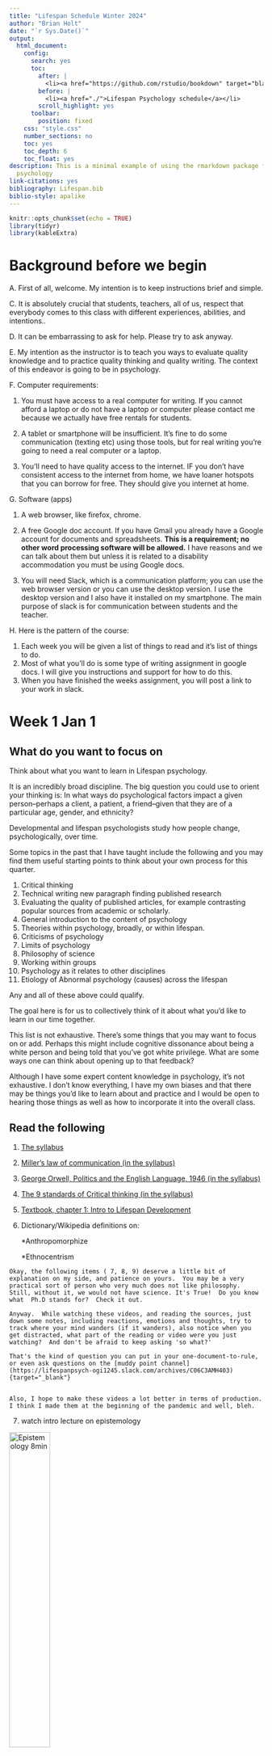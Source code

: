 ```yaml
---
title: "Lifespan Schedule Winter 2024"
author: "Brian Holt"
date: "`r Sys.Date()`"
output:
  html_document:
    config:
      search: yes
      toc:
        after: |
          <li><a href="https://github.com/rstudio/bookdown" target="blank">Published with bookdown</a></li>
        before: |
          <li><a href="./">Lifespan Psychology schedule</a></li>
        scroll_highlight: yes
      toolbar:
        position: fixed
    css: "style.css"
    number_sections: no
    toc: yes
    toc_depth: 6
    toc_float: yes
description: This is a minimal example of using the rmarkdown package for abnormal
  psychology
link-citations: yes
bibliography: Lifespan.bib
biblio-style: apalike
---
```


```r
knitr::opts_chunk$set(echo = TRUE)
library(tidyr)
library(kableExtra)
```


# Background before we begin

  A. First of all, welcome. My intention is to keep instructions brief and simple. 


  C. It is absolutely crucial that students, teachers, all of us, respect that everybody comes to this class with different experiences, abilities, and intentions..

  D. It can be embarrassing to ask for help. Please try to ask anyway.

  E. My intention as the instructor is to teach you ways to evaluate quality knowledge and to practice quality thinking and quality writing. The context of this endeavor is going to be in psychology.

  F. Computer requirements: 

   1. You must have access to a real computer for writing. If you cannot afford a laptop or do not have a laptop or computer please contact me because we actually have free rentals for students. 

   2. A tablet or smartphone will be insufficient. It's fine to do some communication (texting etc) using those tools, but for real writing you're going to need a real computer or a laptop. 
  
  3. You'll need to have quality access to the internet.  IF you don't have consistent access to the internet from home, we have loaner hotspots that you can borrow for free.  They should give you internet at home.
  
G. Software (apps)

  1. A web browser, like firefox, chrome. 

  2. A free Google doc account. If you have Gmail you already have a Google account for documents and spreadsheets. **This is a requirement; no other word processing software will be allowed.** I have reasons and we can talk about them but unless it is related to a disability accommodation you must be using Google docs.

  3. You will need Slack, which is a communication platform; you can use the web browser version or you can use the desktop version. I use the desktop version and I also have it installed on my smartphone.  The main purpose of slack is for communication between students and the teacher.

H. Here is the pattern of the course: 

  1. Each week you will be given a list of things to read and it's list of things to do. 
  2. Most of what you'll do is some type of writing assignment in google docs. I will give you instructions and support for how to do this. 
  3. When you have finished the weeks assignment, you will post a link to your work in slack.


# Week 1 Jan 1 {#Week1} 

## What do you want to focus on
Think about what you want to learn in Lifespan psychology.

It is an incredibly broad discipline. The big question you could use to orient your thinking is: In what ways do psychological factors impact a given person--perhaps a client, a patient, a friend--given that they are of a particular age, gender, and ethnicity? 

Developmental and lifespan psychologists study how people change, psychologically, over time. 

Some topics in the past that I have taught include the following and you may find them useful starting points to think about your own process for this quarter.

1. Critical thinking
2. Technical writing new paragraph finding published research
3. Evaluating the quality of published articles, for example contrasting popular sources from academic or scholarly.
4. General introduction to the content of psychology
5. Theories within psychology, broadly, or within lifespan.
6. Criticisms of psychology
7. Limits of psychology
8. Philosophy of science
9. Working within groups
10. Psychology as it relates to other disciplines
11. Etiology of Abnormal psychology (causes) across the lifespan


Any and all of these above could qualify.

The goal here is for us to collectively think of it about what you'd like to learn in our time together.

This list is not exhaustive. There's some things that you may want to focus on or add. Perhaps this might include cognitive dissonance about being a white person and being told that you've got white privilege. What are some ways one can think about opening up to that feedback?

Although I have some expert content knowledge in psychology, it's not exhaustive. I don't know everything, I have my own biases and that there may be things you'd like to learn about and practice and I would be open to hearing those things as well as how to incorporate it into the overall class. 

## Read the following

1. [The syllabus](https://docs.google.com/document/d/1hHGE7PPBB5xDwvGxhtKinwrFJeie9Ab5Ex2W1Advm1E/edit?usp=sharing){target='_blank'}

2. [Miller's law of communication (in the syllabus)](https://docs.google.com/document/d/1hHGE7PPBB5xDwvGxhtKinwrFJeie9Ab5Ex2W1Advm1E/edit#heading=h.exo9wouxy9qk){target='_blank'}

3. [George Orwell, Politics and the English Language, 1946 (in the syllabus)](https://docs.google.com/document/d/1hHGE7PPBB5xDwvGxhtKinwrFJeie9Ab5Ex2W1Advm1E/edit#heading=h.x9ksgtnaprc6){target='_blank'}

4. [The 9 standards of Critical thinking (in the syllabus)](https://docs.google.com/document/d/1hHGE7PPBB5xDwvGxhtKinwrFJeie9Ab5Ex2W1Advm1E/edit#heading=h.k5t92q2xnj70){target='_blank'}

5. [Textbook, chapter 1: Intro to Lifespan Development](https://socialsci.libretexts.org/Bookshelves/Human_Development/Book%3A_Lifespan_Development_-_A_Psychological_Perspective_(Lally_and_Valentine-French)/01%3A_Introduction_to_Lifespan_Development){target="_blank"}

6. Dictionary/Wikipedia definitions on: 

      *Anthropomorphize
 
      *Ethnocentrism


```block

Okay, the following items ( 7, 8, 9) deserve a little bit of explanation on my side, and patience on yours.  You may be a very practical sort of person who very much does not like philosophy.  Still, without it, we would not have science. It's True!  Do you know what  Ph.D stands for?  Check it out.

Anyway.  While watching these videos, and reading the sources, just down some notes, including reactions, emotions and thoughts, try to track where your mind wanders (if it wanders), also notice when you get distracted, what part of the reading or video were you just watching?  And don't be afraid to keep asking 'so what?'

That's the kind of question you can put in your one-document-to-rule, or even ask questions on the [muddy point channel](https://lifespanpsych-ogi1245.slack.com/archives/C06C3AMH403){target="_blank"}


Also, I hope to make these videos a lot better in terms of production.  I think I made them at the beginning of the pandemic and well, bleh.
```


7. watch intro lecture on epistemology

[![Epistemology 8min](../images/Epistemology_better.png){width="40%"}](https://youtu.be/L6fcTl_js5g "Epistemology"){target="_blank"}

8. **Skim from page 2**, sub heading "The Theory of Knowledge"** of the article: An introduction to Stephen C. Pepper's
philosophical system via
_World Hypotheses: A Study in Evidence_**, @berryIntroductionStephenPepper1984 [shortcut link ](https://link.springer.com/content/pdf/10.3758%2FBF03333873.pdf){target="_blank"}

9. Watch two vids on Ontology, essentially a review of the World hypotheses reading above:

[![Ontology 1 7 min](../images/Ontology_Mech_Organ.png){width="40%"}](https://youtu.be/_7hkv6O-nBY "Ontology 1"){target="_blank"}

[![Ontology 1 7 min](../images/Ontology_form_context.png){width="40%"}](https://www.youtube.com/watch?v=gbdqJ0ZGvLM "Ontology 2"){target="_blank"}

10. Read about "stereotype threat".  Not stereotypes.  There is a difference.  You'll need to find a source or two on your own.  


## Do the following

1. Introduce yourself the Slack [#introductions](https://lifespanpsych-ogi1245.slack.com/archives/C06C0FYT7HB){target="_blank"} channel

2. Write something about what interests you about Lifespan psychology in your one google doc. Be sure to give it a title.  You can also insert a page break between your writings.  

3. On the same google document, make a new page, title it, and write some thoughts down to the following prompts.  When you are done, post to the [#week_1](https://lifespanpsych-ogi1245.slack.com/archives/C06C0G9QK1B){target='_blank'} slack channel by including a link to your document from step 2 above.

    a) What is your process for thinking clearly?

    b) How do you know something is true?
    

4. Read some of your classmates' posts and comment on some. 

The idea is to be doing weekly writing about the things we read and the prompts that I give you and then you're going to share that information in slack.



# Week 2 Jan 8 {#Week2}
## Orientation

There are several things to think about this week. And I'm probably giving you too much to do so I want you to be thoughtful about your limits and to focus on the things that interest you.

One broad way to look at lifespan psychology is to see how textbooks break the units up:
Developmental psychology textbooks typically break every unit into three sections and sometimes that shows up in each chapter. Basically biological section cognitive section and a social / emotional section.

I like to call this the Humpty Dumpty approach to studying people. We break complex individuals into sections.

Biological |  Cognitive | Social
---|---|---|
What biological changes are there?| What cognitive changes?| what social/emotional?|
E.g.,: number of neurons| short term memory capacity|ability to code shift

This pattern is repeated throughout the text. And it's not a bad framework.

Because this is a psychology class I prefer to spend time thinking about psychology and not biology. There are cases where we've got pretty clear evidence that biological insults can lead to psychological impact. And in those situations I reluctantly like to learn a little bit about them. Reluctantly because I find that biological insults are pretty rare and knowing about them and more generally how the brain works doesn't often lead to knowing how to handle a particular psychological situation.  Just because my kid has an immature brain and can't tolerate frustration does nothing for me when I am trying to actually help him. 

I actually think that a lot of the biological influences on human behavior, though important, are really secondary to how complex humans are when it comes to their language and cognitive abilities. But that's my perspective.

This week we sprint through a few chapters and think about prenatal, infants, and toddlers.  

## Supporting materials

If I were to be doing this in a traditional class I'd be quizzing you on this stuff, but for our purposes, it may be sufficient for you to read these or at least skim them and to reflect on whether or not any of them grab your attention. If they do grab your attention, that's an indicator that you may want to explore that content more which means you should let me know that so I can help guide your exploration.

### Chapter 2 and 3 Learning Objectives

 * Some learning objectives for the textbook (not necessarily the course) can be found here [Lally and Valentine-French Lifespan textbook learning objectives](https://docs.google.com/document/d/1Gd39NAUlu-xPQp_JzwjIHGXgthGX5cUIbJ2gjkIOG-4/edit?usp=sharing){target='_blank'}

 * [Textbook Vocabulary](https://docs.google.com/document/d/19Uv56eqUwrmIkzcJWUVr1cJEKWFWxEQrSCMgfJ8NYAA/edit?usp=sharing){target='_blank'}

## Read/watch some stuff

0. [Watch video on writing guide](https://youtu.be/ytWuC6tns_w){target="_blank"}

1. Skim the [Textbook, chapter 2: Heredity and prenatal development](https://socialsci.libretexts.org/Bookshelves/Human_Development/Book%3A_Lifespan_Development_-_A_Psychological_Perspective_(Lally_and_Valentine-French)/02%3A_Heredity_Prenatal_Development_and_Birth){target="_blank"}  
2. Skim the [Textbook, chapter 3: Infancy and toddlers](https://socialsci.libretexts.org/Bookshelves/Human_Development/Book%3A_Lifespan_Development_-_A_Psychological_Perspective_(Lally_and_Valentine-French)/03%3A_Infancy_and_Toddlerhood){target="_blank"}

3. Read/skim @schwartzImportanceStupidityScientific2008.  Take notes on more then just the content.  Note your emotional reactions and where your mind goes. Added 1/9/23:  Here is the direct link to the article (so you don't have to jump to the bottom of this document to get it): [Importance of Stupidity, Schwartz 2008](https://journals.biologists.com/jcs/article/121/11/1771/30038/The-importance-of-stupidity-in-scientific-research){target="_blank"}

```block
A few things:

1) note that the first link for the Schwartz article doesn't take you to the article; it takes you to the references in the schedule.  There, you will sometimes find the link to the actual article; other times you may have to use our library's database. I've added a direct link above.

2) If you've taken one of my classes in the recent few years you have read The Schwartz article and so I'm sorry that you get to read it again. However, there's a good reason to review it, and another reason for me assigning it is that not everybody who is in this life span class has had my other classes. 
```

4. [ 48 minutes Watch dev video from Bilkent University (Turkey) Dr. Hande Ilgaz, Ph.D.](https://www.youtube.com/watch?v=s3iDxvk7Cck){target='_blank'} @bilkentuniversitesiDevelopmentalPsychologyLecture2017 

    * as an aside, there are several things in the video that are incorrect.  For instance, I don't believe Darwin said that genes are passed down from one to their offspring.  He hypothesized something must be, but he did not know the mechanism.  That knowledge came later.  He also didn't advocate for 'survival of the fittest,' a concept that is actually contradictory to his theory. At best it could be described as 'survival of the fittest group' because there are some genetic traits that are quite harmful to individuals but helpful to the group (sickle cell anemia being the obvious one).
      
    * When the video gets to the section on theories, you may want to pause, revisit the ontology videos from week 1, and then listen for content that overlaps.  
    
    * There is a short segment in the video discussing the history of Thalidomide.  <u>It's brutal.</u>  Speaking of theories, the professor does a good job introducing them in the next video:
    
5. [ Developmental Psych Lecture 2 from Bilkent University (Turkey) Dr. Hande Ilgaz, Ph.D.](https://www.youtube.com/watch?v=dsxFq9TATPo){target='_blank'}@bilkentuniversitesiDevelopmentalPsychologyLecture2017a

6. Read [William perry developmental stages as summarized by William Rappaport](https://cse.buffalo.edu/~rapaport/perry.positions.html){target='_blank'} @rappaportWILLIAMPERRYSCHEME2018

## Do some stuff

So, that's a lot of reading/watching.

A. Synthesize the following readings: @rappaportWILLIAMPERRYSCHEME2018, @schwartzImportanceStupidityScientific2008, then post your work to [#week-2](https://lifespanpsych-ogi1245.slack.com/archives/C06CHFRNL3Y){target='_blank'}


```block

Please do not summarise these articles.  Synthesize.  Use the lecture just below to help

```

  * [Lecture on one way to write a synthesis paper--This should pop-up a new tab/window but you'll have to log in to canvas because that is how the videos are stored.](https://northseattle.hosted.panopto.com/Panopto/Pages/Viewer.aspx?id=44737fc2-c8cb-4286-9dcf-ac4b011de256){target='_blank'}

  * [Quick 6 min intro on critical thinking](https://www.youtube.com/watch?v=3CkLAMLTkmI&feature=youtu.be){target='_blank'}


B. In your one document to rule them all, write 3 questions you have about each of the first 3 chapters in your textbook. You don't need to share the google doc again, but pick 1 question from the list you generated, and post it in the [#muddy-points channel](https://lifespanpsych-ogi1245.slack.com/archives/C06C3AMH403){target='_blank'}.

# Week 3 Jan 15 {#Week3}

## Read some stuff

A. Read Chapter 4 from your [Textbook](https://socialsci.libretexts.org/Bookshelves/Human_Development/Book%3A_Lifespan_Development_-_A_Psychological_Perspective_(Lally_and_Valentine-French)/04%3A_Early_Childhood){target='_blank'}

B. Watch this playlist of youtube videos from your instructor on [Piaget's theory of equilibrium](https://youtube.com/playlist?list=PLDEwZwMNQswtr-oKhhK78fBfQlBLZHTN9){target='_blank'}

C. Watch this [toddler react to his candy being eaten](https://www.youtube.com/watch?v=PN2F1zxOC8w){target='_blank'}

## Do some stuff

A. [Do this case study about a 9 month old](https://docs.google.com/document/d/1Rv6Ll4eyxhb58BbklUuBKXgUo_3lsPtWKWBoiiusxdg/edit?usp=sharing){target='_blank'}


B. Ponder a bit and write some thoughts (in your one doc) about the 3 yr old finding out that his candy was eaten. Maybe consider whether this kiddo reacted that ways due to nature or nurture (that, by the way, is a false choice).  Muse a bit. post your thoughts to the #nature-nurture channel

C. What are the differences between the following (there can also be overlap):

  * sensation

  * perception

  * cognition

D. How can you tell whether a 1 year old is doing one or the other of these?  This is a very challenging question, likely too challenging for our level.  But how would you approach organizing some ideas, questions, readings?  Don't try to come to a concrete answer...you don't have time. 

E. When done, post to the slack channel [#week-3](https://lifespanpsych-ogi1245.slack.com/archives/C06D2PSV91P){target='_blank'}


# Week 4 Jan 22 {#week4}
## orientation
Getting into week 4 and the rest of the quarter you're going to find that the chapters we're going to be a little bit more intense broad because once you get out of infancy you begin to the rapid development in all aspects of psychology and that means we need more words to describe what's going on.

Some big topics in this chapter, somewhat in the chapter's organization:

themes| |  
---|---|---
toilet training | parenting styles |siblings
memory | cognitive development | motor skills (fine and gross)
gender | autism |theory of mind
 sexuality|play | child care

Wow that seems like a big spread of content. 

Because this is about the time where memory skills began to bloom, this chapter goes into more depth about the cognitive model of memory (which overlaps with some of the things I said in replies of the #muddy-point channel)

### Chapter 4 Learning Objectives

 * Some learning objectives for the textbook (not necessarily the course) can be found here [Lally and Valentine-French Lifespan textbook learning objectives](https://docs.google.com/document/d/1Gd39NAUlu-xPQp_JzwjIHGXgthGX5cUIbJ2gjkIOG-4/edit?usp=sharing){target='_blank'}

 * [Textbook Vocabulary](https://docs.google.com/document/d/19Uv56eqUwrmIkzcJWUVr1cJEKWFWxEQrSCMgfJ8NYAA/edit?usp=sharing){target='_blank'}



## Read some stuff

1. First do this: write down your ideas about the effectiveness of spanking children.  Just a few sentences will do.  Maybe answer whether you think it works, and why or why not. 

2. [Read Chapter 4, Early Childhood](https://socialsci.libretexts.org/Bookshelves/Human_Development/Book%3A_Lifespan_Development_-_A_Psychological_Perspective_(Lally_and_Valentine-French)/04%3A_Early_Childhood){target='_blank'}

3. [Watch this broad over view of Erikson's theory 22 minutes](https://youtu.be/TQwUNb3Sec0){target='_blank'}
  
4. Read the following on spanking
   * [Scientific American https://www.scientificamerican.com/article/what-science-really-says-about-spanking/](https://www.scientificamerican.com/article/what-science-really-says-about-spanking/){target='_blank'}
   * Skim this for differences [APA on spanking https://www.apa.org/monitor/2012/04/spanking](https://www.apa.org/monitor/2012/04/spanking){target='_blank'}

5. Search for and find some data on the development of Object Permanence, world wide.  This might be really hard to do. You might begin with google scholar. 

6. Consider the breadth of this chapter.  Pick 1 or 2 topics from the chapter and do some digging on some content that you think would be helpful to you either personally or professionally.  

```block
The next two items are links into canvas/panapto folders (not videos directly) because I'm using copyrighted videos (from previous textbooks) that I don't want to put up on youtube.

If you can't access them, please let me know
```
.

7. Watch videos and Brian Commentary on Attachment and the strange situation
    * Read (re-read) text on attachment theory as a reminder
    * Watch the commentary videos last
    * [link to Canvas/panopto folder containing videos](https://northseattle.hosted.panopto.com/Panopto/Pages/Sessions/List.aspx?folderID=a1013365-c0ed-4597-9853-ad130120ab30){target='_blank'}

8. Watch videos and Brian Commentary on Theory of Mind
    * Read (re-read) text on Theory of mind as a reminder
    * Watch the commentary videos last
    * [link to Canvas/panopto folder containing videos https://northseattle.hosted.panopto.com/Panopto/Pages/Sessions/List.aspx?folderID=ca3d24ba-08e9-4213-bb57-ad13012095be](https://northseattle.hosted.panopto.com/Panopto/Pages/Sessions/List.aspx?folderID=ca3d24ba-08e9-4213-bb57-ad13012095be){target='_blank'}


## Do some stuff

 A. in your one Google doc, make a heading/title and write a bit about what you found in terms of object permanence. 
 
 B. Revisit your thoughts from #1 above. Has your mind changed about spanking? What would you tell friends who spank their kids?  For this last question, how would you deliver that information? For that matter, what would prevent you from talking to your friends about spanking? 
 
 C. From #6 above, write a few paragraphs of what you found, what you think. 
 
 D. Post your work to [#week4](https://lifespanpsych-ogi1245.slack.com/archives/C06ELJ17P5G){target='_blank'} channel.

# Week 5 Jan 29 {#week5}

### Chapter 5 Learning Objectives

 * Some learning objectives for the textbook (not necessarily the course) can be found here [Lally and Valentine-French Lifespan textbook learning objectives](https://docs.google.com/document/d/1Gd39NAUlu-xPQp_JzwjIHGXgthGX5cUIbJ2gjkIOG-4/edit?usp=sharing){target='_blank'}

 * [Textbook Vocabulary](https://docs.google.com/document/d/19Uv56eqUwrmIkzcJWUVr1cJEKWFWxEQrSCMgfJ8NYAA/edit?usp=sharing){target='_blank'}

## Read/watch some stuff

1. [Read Chapter 5, Middle and Late Childhood https://socialsci.libretexts.org/Bookshelves/Human_Development/Book%3A_Lifespan_Development_-_A_Psychological_Perspective_(Lally_and_Valentine-French)/04%3A_Early_Childhood](https://socialsci.libretexts.org/Bookshelves/Human_Development/Book%3A_Lifespan_Development_-_A_Psychological_Perspective_(Lally_and_Valentine-French)/04%3A_Early_Childhood){target='_blank'}

2. [Panopto video on Kohlberg...development of ethical decision making https://northseattle.hosted.panopto.com/Panopto/Pages/Viewer.aspx?id=a282b744-711b-4579-ad02-ad1301556b93](https://northseattle.hosted.panopto.com/Panopto/Pages/Viewer.aspx?id=a282b744-711b-4579-ad02-ad1301556b93){target='_blank'}

3. [Panopto video, commentary on conservation abilities https://northseattle.hosted.panopto.com/Panopto/Pages/Viewer.aspx?id=180f3b6f-3663-4d0c-862d-ad130153d8a6](https://northseattle.hosted.panopto.com/Panopto/Pages/Viewer.aspx?id=180f3b6f-3663-4d0c-862d-ad130153d8a6){target='_blank'}


4. [Panopto video, Conservation https://northseattle.hosted.panopto.com/Panopto/Pages/Viewer.aspx?id=07311bb4-91e8-4916-a5aa-ad1301556bc4](https://northseattle.hosted.panopto.com/Panopto/Pages/Viewer.aspx?id=07311bb4-91e8-4916-a5aa-ad1301556bc4){target='_blank'}


5. [Panopto video, Reversibility https://northseattle.hosted.panopto.com/Panopto/Pages/Viewer.aspx?id=11cced3d-878c-48ae-850d-ad1301556be1](https://northseattle.hosted.panopto.com/Panopto/Pages/Viewer.aspx?id=11cced3d-878c-48ae-850d-ad1301556be1){target='_blank'}


6. Pick a chapter from one of the 4 volumes of the [Handbook of Developmental Psychology https://www.wiley.com/en-us/Handbook+of+Child+Psychology+and+Developmental+Science%2C+Volume+2%2C+Cognitive+Processes%2C+7th+Edition-p-9781118136782](https://www.wiley.com/en-us/Handbook+of+Child+Psychology+and+Developmental+Science%2C+Volume+2%2C+Cognitive+Processes%2C+7th+Edition-p-9781118136782){target='_blank'}

```block
<span class='sidenote'>This resource has 4 volumes </span>
The link above goes to the 2nd volume of the set. At the bottom, you can see the table of contents for that 2nd volume.

However, just above the table of contents for volume 2, there are 3 URL links to volumes 1, 3, and 4, each with their own table of contents.  

You'll need to skim all of those table of contents to find something interesting. 
```



7. Send your choice to your instructor via a DM in Slack

8. Read Nancy Chick, [Metacognition https://cft.vanderbilt.edu/guides-sub-pages/metacognition/](https://cft.vanderbilt.edu/guides-sub-pages/metacognition/){target="_blank"}

9. Read  Alfie Kohn, [The Case Against Grades https://www.alfiekohn.org/article/case-grades/](https://www.alfiekohn.org/article/case-grades/){target="_blank"}

## Do stuff

  A. [Case Study 2 https://docs.google.com/document/d/1tIxkbn0Tm2X37rY6fqRF5yCjFk-rkwQRu7yqMk-pkLM/edit?usp=sharing](https://docs.google.com/document/d/1tIxkbn0Tm2X37rY6fqRF5yCjFk-rkwQRu7yqMk-pkLM/edit?usp=sharing){target='_blank'}
  
  B. Post your case to the [Week 5 channel](https://lifespanpsych-ogi1245.slack.com/archives/C06F9BJERFA){target='_blank'}

 C. Make a simple table to compare the first 3 phases of Piaget and Erickson.
 
   * For instance you might have a column of for each theorist, a row for each stage of the first 3 stages, and then a column that you share some bullet like notes that do some comparison
   * a comparison could be on how they are different, or where they support one another, or even some questions you may have about the theories and or phases/stages. 
 
 D. Find some online sources that describe the kind of chores a 6 year old child could perform. List 4 or 5  (Be sure to include references).  Using one of the cognitive theories of development (e.g., Vygotsky, Piaget, Information Processing) justify why the 6 year old would be able to do one (just 1) of those chores.  Post your work to the [channel week 5](https://lifespanpsych-ogi1245.slack.com/archives/C06F9BJERFA){target="_blank"}
 
 E. [Do A self-reflection Survey https://forms.gle/xb8EiFuLuynJTMG19](https://forms.gle/xb8EiFuLuynJTMG19){target="_blank"}
  * BUT DO NOT DO THIS UNTIL YOU HAVE POSTED YOUR WORK TO ALL OF THE WEEKLY CHANNELS. 

  * the text boxes you see in this 'quiz' will expand to accommodate what you need to write.  In other words, don't feel like you must only say like 3 words

F. Do a Survey on [how important sex is to you](https://docs.google.com/forms/d/e/1FAIpQLSfpnmmTRSjBNa50tTLHsUX3venfF8aTe85CCXVha6cFeO_Sew/viewform){target='_blank'}.  This might seem out of the blue, which it is, but there are several things I hope to accomplish here.  <span style="color: red;">Don't put your score in the google doc.</span>

  
  * it's optional and anonymous. I do require that you put your age and sex-assigned-at-birth because that is how the original study was conducted.  <span style="color: red;">Don't put your score in the google doc.</span>
  
  * It gives us a chance to talk about
  
    * hypothetical constructs
    
    * difficulty in social science research
  
    * statistics

<span style="color: red;"> Have I said to not put your score in the google doc.</span>

Once I get enough data in the survey, we can make use of it to think about various things. 



# Week 6 Feb 5 {#week6}

## Orientation

I've been re-reading the lifespan textbook and I am wondering if there some ways to think about how text books organized information the net as possible that they are oversimplifications.  

Here are some examples:

<p style = 'text-decoration: underline'>Claim:</p>

  >In addition to dopamine, the adolescent brain is affected by oxytocin which facilitates bonding and makes social connections more rewarding.

No reference though.  Possibly connects to Dobbs listed just above.  My quick check on that resource goes to a national geographic article.  That's weird.  And my knowledge of these sorts of claims comes from my experience that most of those research claims are hypothetical, or based on other mammals.  

I worry that this bit about oxytocin is overgeneralized (cf [replication crisis](https://www.vox.com/science-and-health/2019/2/13/18221876/oxytocin-morality-valentines){target='_blank'})

As you read the textbook, keep track of its claims that either don't have references, or give you the vibes that there is an oversimplification.


#### Chapter 6 Learning Objectives

 * Some learning objectives for the textbook (not necessarily the course) can be found here [Lally and Valentine-French Lifespan textbook learning objectives](https://docs.google.com/document/d/1Gd39NAUlu-xPQp_JzwjIHGXgthGX5cUIbJ2gjkIOG-4/edit?usp=sharing){target='_blank'}

 * [Textbook Vocabulary](https://docs.google.com/document/d/19Uv56eqUwrmIkzcJWUVr1cJEKWFWxEQrSCMgfJ8NYAA/edit?usp=sharing){target='_blank'}

 
## Read some stuff

0. [Watch 20 minute feedback (also posted in slack)](https://youtu.be/hLU4PhKEa7g){target='_blank'}

1. [Read Chapter 6, Adolescence](https://socialsci.libretexts.org/Bookshelves/Human_Development/Book%3A_Lifespan_Development_-_A_Psychological_Perspective_(Lally_and_Valentine-French)/06%3A_Adolescence){target='_blank'}

   * While reading, take some notes regarding textbook claims that might sounds too simple.  Keep track of their locations.

2. Read your chosen article from handbook volume.  Okay..skim it, but find some sections that you find interesting. 


## Do some stuff

A. Write a summary..yes, a summary of what you read from your chosen chapter/section from the Developmental Handbook [@lernerHandbookChildPsychology2015] that you asked for in week 5.  The goal is to write for your understanding, which means you may want to write a bit about questions you have, connections to your work/childhood/relevant stuff to you. 

B. I want you to have questions about this article you read.  So, please list at least 3.

C. How, go to chat gpt: https://chat.openai.com/

  * You will need to register an account with them.
  * Think of gpt as a person to converse with.  Be skeptical of it, so if it says something as if it were all knowing, don't believe it.  I am still working on the right metaphor here.  Like, what if you had access to a professor in a discipline and could ask them anything?  And that you could treat them as someone who actually doesn't know more than you, is biased, narrow minded, that you are essentially above them in status and so if they say something, you don't reflexively think they are right and are also not afraid of calling out their B.S. 

  * Give chat gpt an introduction to your question.  You are framing the conversation here. 
  * ask your question
  * when it answers, use the critical thinking standards to think about its answer.  Is there an area that is weak?  Ask GPT to explain, to reconcile itself, to consider things it left out.  
  * Highlight and copy the chat gpt thread and paste it into your google doc.  You might need to edit the formatting a bit.  

D. Share your notes/questions in from #1 above regarding textbook claims that are either missing references, or that you feel skeptical in its presentation.  If you have done some extra research on these topics, include that as well; I think future weeks we may come back to this. 

E. You might want to use chat gpt to justify/critically analyze the textbook. 

F. Share your work in the [#week 6 channel](https://lifespanpsych-ogi1245.slack.com/archives/C06HUEDLX7S){target='_blank'}


# Week 7 Adolescence redux Feb 12 {#week7}

Last week was a mix of self-reflection assignments and article summary.  But we didn't get into much of the adolescent part of development, and really, it's an important period of time for humans.

Consider some of these concepts:  

- Risks

- Fables

- Formal Reasoning

- Identity Formation

These are some big ideas and issues. 

## Read some stuff

1. Without putting too much research into it, what are some examples of risky behavior that come to mind? What makes them risky? Consider the ideas of control, power, parental fears, etc. Write down your ideas in your one google doc.

2. [Revisit Chapter 6, Adolescence, as needed](https://socialsci.libretexts.org/Bookshelves/Human_Development/Book%3A_Lifespan_Development_-_A_Psychological_Perspective_(Lally_and_Valentine-French)/06%3A_Adolescence){target='_blank'}

3. Read/skim [Chapter 21 from Volume 3, The development of sexuality](https://lifespanpsych-ogi1245.slack.com/files/U06C0FV6YUD/F06J8A29EH2/hdp_3_21.pdf){target='_blank'} @lernerHandbookChildPsychology2015


## Do some stuff

A. [Case 3](https://docs.google.com/document/d/1x8KwE-_ZGMRZcqE1U5L0r8KeXZdBrlHvogAM_mT1Aq4/edit){target='_blank'}

B. Write a bit about risks now that you've done some reading about it.  Some questions to consider:

  * what makes something risky?  Who owns the term? 
  * what are areas of disagreement between parents and adolescents about risky behavior, and what can be done to bring them together..to see eye to eye so to speak? 
  * Put your thoughts, questions, answers into your google document

C. Ask Chat gpt what it thinks are cliche's about adolescence.  Ask it about cultural differences.  Ask it meta questions.  In other words, don't think of chat gpt as a source of content or correct, objective, knowledge.  Think of it instead as someone who does not think critically but has access to a lot of information and can emotionally handle tough questions (because, of course, it's not human.)

D. Post your work to the [week 7 slack channel](https://lifespanpsych-ogi1245.slack.com/archives/C06HR99UCVD){target='_blank'}


# Week 8 Emerging adulthood Feb 19 {#week8}

The rest of the quarter is really about the process of getting older and becoming more mature as an adult. But these are terms that are massively influenced by culture and zeitgeist. Nonetheless, all cultures recognize that there is some process where a child turns into an adult and historically (like before 100 years ago) adolescence was that time. But, things have changed and [some even argue that adolescence has been drawn out to the mid 20's](https://www.bbc.com/news/health-42732442){target="_blank"}.  

But now that you're out of adolescence, what now?

### Chapter 7 Learning Objectives

 * Some learning objectives for the textbook (not necessarily the course) can be found here [Lally and Valentine-French Lifespan textbook learning objectives](https://docs.google.com/document/d/1Gd39NAUlu-xPQp_JzwjIHGXgthGX5cUIbJ2gjkIOG-4/edit?usp=sharing){target='_blank'}

 * [Textbook Vocabulary](https://docs.google.com/document/d/19Uv56eqUwrmIkzcJWUVr1cJEKWFWxEQrSCMgfJ8NYAA/edit?usp=sharing){target='_blank'}

## Read/watch some stuff

0. [Watch video on feedback for case 2](https://youtu.be/OEUyM7CzP7o){target='_blank'}

1. [Read Chapter 7, Emerging adulthood](https://socialsci.libretexts.org/Bookshelves/Human_Development/Book%3A_Lifespan_Development_-_A_Psychological_Perspective_(Lally_and_Valentine-French)/07%3A_Emerging_and_Early_Adulthood){target='_blank'}

2. Watch a 5 min youtube [video by Barton Paulson on Emergent adulthood](https://youtu.be/ox6JN24oIbI){target='_blank'}  

3. Watch a longer [video by Paulson on Early adulthood](https://youtu.be/p7StHobYid4){target='_blank'}  
   * I found his comments on extrinsic versus intrinsic motivation a bit light. I wonder about the boredom he mentions later on and the relationship between extrinsic motivation and boredom.


## Do stuff

  
1. [Complete a metacognitive assignment.](https://docs.google.com/document/d/1vKwiB31xhBR9Al1guiTw2odyVcCiIWcrqslSz1cKkqk/edit?usp=sharing){target='_blank'} 
    * This may take some time. 
    * Post your work in the [#week 8](https://lifespanpsych-ogi1245.slack.com/archives/C06KE1ZBTQB){target='_blank'} channel. 

2. What are some cliche's of young adulthood? How accurate are they?  For instance, is  "birds of a feather flock together" or "opposites attract?" more accurate?   I've got old cliche's...but what is the new wisdom?

3. To what degree does this apparent contradiction  "career focus vs changing the world" represent some aspect of William Perry's development of thought? 

4. With an assumption that many of my students are in this domain of emerging adulthood, what aspects do you think are missing from the text?

5. Post your musings to [#week 8](https://lifespanpsych-ogi1245.slack.com/archives/C06KE1ZBTQB){target='_blank'} 



# Appendix

[Object Permanence videos](https://northseattle.hosted.panopto.com/Panopto/Pages/Sessions/List.aspx?folderID=a034df9f-cd47-4b21-a819-ad1301209f2c){target='_blank'}


## Link to getting started help documents

A lot of non-syllabus and/or technical instructions can be found in the [getting_started document](https://rpubs.com/briholt/Getting_started/){target='_blank'}

## Using the library {#useLibrary} 


```block
<span class='sidenote'>Note: Don't pay for articles</span>

One important word of advice is to never pay for a scholarly article. If you go online and use Google, or even Google Scholar to find online sources, you may be directed to the publication that will charge you a large amount of money to access just one article.  So don’t do that.

Generally there are ways to get articles through our library, so don't pay for articles.
```


To get started with our readings, you'll need to use our Library (online, of course) to obtain many of the articles.  

Finding journal articles is a skill that gets better with practice.  This happens to be why Librarians are so helpful.  They've actually been trained so if you can't find an article, it's okay to ask librarians for help.  

In fact, here is how you can [get help from North Seattle's library staff](https://libguides.northseattle.edu/welcome/askus). 



### Relationship of an article to its Journal

Using hierarchies helps us organize information. Journal articles, or for that matter the file directories on your computer, work somewhat like an address for a person's home. There are several different parts that give us information to track down and locate whatever it is we're looking for, be it a computer file, or Journal article. Basically, a journal article  has the following components, some of which may be familiar to you :

      Database (of periodicals)
        Periodical (eg., magazine, newspaper, scholarly journal)
         Year (of publication)
           Volume Number
            Volumne Issue number
             Page Number (optional, often unnecessary)
               Article Title
                  Author

So, to find an article, you'll need to know the parts above.  When you are given a list of references, or citations, nearly all of the information needed above is given to  you.  What is not given, or at least is done implicitly with web searches, is access to the top part, the database.  

#### Here is a typical citation:

>Author(s). (year of pub). "Article Title." <span class='underline'>Periodical title</span>. Volume Number (issue number).

The information in a citation isn't presented in the same hierarchy as above, but all of the necessary parts are there.  

Here is an example citation (reference) for something we may read.  Can you identify the periodical?

>Jay Efran, Michael Lukens, Mitchell Greene. 2007. “Defining Psychotherapy: The Last 25 Years Have Taught Us That It’s Neither Art nor Science.” <span class='underline'>Psychotherapy Networker</span> 31 (2). 

Most of the items in the list above are self-explanatory. I want to focus a bit about periodicals.

```block
<span class='sidenote'>Note on formatting citations: underlining publication titles</span>

In print, publication titles are *italicized*.  I have a very hard time noticing that subtle font.  

When you submit a written manuscript for printing, publication titles are <span style='text-decoration: underline'>underlined</span> because traditionally manuscripts were typed with typewriters, and to be able to type italicized words required an entire additional alphabet represented in the hammers.  So, underlining was how you could emphasize a word, and the printer--a physical person--could notice the author's formatting intent and correctly publish the final product in italics. 

It's a bit different now with our computers, obviously.  Still, I have a hard time seeing italicized words and will occasionally use underline. 

So, sometimes I'll underline pub titles, sometimes I'll italicize. I have no rule on this.  I am chaos manifested.  Beware. 
```

#### Periodicals

These are just the names of the major publication. _The New York Times_, is colloquially known as a newspaper but technically it is a periodical. <span class='underline'>The Journal of Abnormal Psychology</span> is also a periodical. 

When we search for articles, we have to first know which journal, or periodical, owns that article.  So it is a little counter intuitive but once we have identified an article we would like to read, we have to first find out whether or not our College has access to that periodical.  

To do that, we have to use our colleges periodical locator.

### Finding a journal using Periodical locator

#### Periodical locator {#PeriodicalLocator} 

Notice the first link within [North's Article page](https://libguides.northseattle.edu/welcome/articles).  It should say "Periodical Locator"

There are many databases, inside of these databases are pages of journals, and inside those journals are articles. 

**We need to use the periodical locator to determine which database houses which periodical.  With that, we can then open up that periodical and get the article**


```block
<span class='sidenote'>Note on 'free' articles and tuition/fees</span>

Part of the fees that you pay as a student are used to pay subscriptions for these periodical databases. We have a small, but pretty good selection. Major universities have much larger collections due to their size and tuition/fee structure.

So in a way, you are **not** actually getting this for free because you are paying for library access. That's the benefit of taking classes from a college. If you were not an active student, you would not be able to see many of these articles.

So, download them all!
```

##### Here's the main point:  

I've given you a list of Articles to read. To read them, you must first find them; some will be out in the internet, some will be in our schools' databases. So, use the information I've given you to find out which location (database, Wikipedia, Google, Google scholar) you'll need to search to obtain the full article. You will start by using the periodicals locator tool.

Let's use that @efranDefiningPsychotherapyLast2007 article.  

1. Go to  [North's Article page](https://libguides.northseattle.edu/welcome/articles) and click on the periodical locator.  

2. Type in the periodical for Efran's piece. 

You will see a link with the periodical's name.  Go ahead and click on this but beware of the next instruction:

3. Once you have clicked on that link you may want to start searching within that publication. But do not do that. Instead, notice a little bit further down the search box you should see something that says "View online" and beneath that you should see something that says "proquest research library".   It’s this piece we need.

That Proquest research library is the database that you've all paid fees to access. So you need to remember that database name.

4. While remembering that database name, you need to go back to  [North's Article page](https://libguides.northseattle.edu/welcome/articles).

5. Notice what is presented here.  You can see Periodical locator, but notice "A to Z" list of databases.  (You might also notice just below two links; one to academic search and the other to Proquest).



6. Click on "A to Z"

7. You might notice that there are 67 databases that North Seattle has premium access to. In our case we're going to be looking for the proquest direct database. And we can either click on the letter "P" or we can just type in proquest direct.


```block
<span class='sidenote'>Note on Popular sources</span>

You may also notice the little tag "popular" next to proquest link.  That's an indicator that the articles are not peer reviewed and so aren't exactly cutting edge science. Even though this particular journal we are looking for, _Psychotherapy Networker_, is flagged as a popular type, it is a place for therapists to share their thoughts on the profession so there is a lot of value in it.

For help in distinguishing the different types of sources, the library has some guides:

* [Scholar vs popular](http://libguides.northseattle.edu/c.php?g=97441&p=630690)

* [Find Scholarly Journals](http://libguides.northseattle.edu/c.php?g=97441&p=630669)

```

8. Opening Proquest from your home, or remotely, you will need to validate your credentials. In other words, you need to prove that your are in fact students of North Seattle before you can continue, which is why you've been prompted to give your last name and student ID number. Once you do that you'll then be able to see inside of the proquest database. Then you can now search for the article.

9. You should see you simple search box, where you can enter in important bits of information. I often start with the author's last name, in this case, Efran,and then some unique identifying feature of the article. A few key words of the article title, or perhaps the full article title will be useful.

But notice that next to the text boxes there are drop down menus. You need to use those, otherwise the search engine will just search for your terms anywhere in the document and will provide too many 'hits'. Instead, you should indicate ‘Efran’ as author, and "defining" in the document title. (of course, you could search any way you like).

When you search for those two terms in their respective fields, you will get two hits and one of them is the article we need. You should notice that it is a full text, not all databases provide full text documents. But in this case it's a full text. You can either print it or read it online.

Yay.  Now you can find the other articles. 

### A quick video of the process

## Anatomy of a journal article

#### Title
#### Abstract
#### Introduction
##### Lit review
##### hypothesis
#### Methods
##### Participants
##### Materials
##### Procedure
#### Results
#### Discussion
#### References





`r if (knitr:::is_html_output()) '
# References {-}
'`